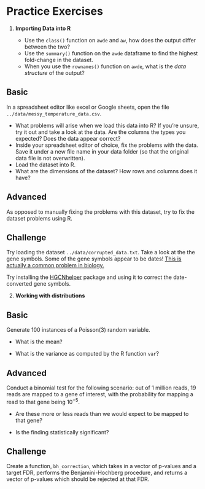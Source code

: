 # Practice Exercises

1.  **Importing Data into R**

    -   Use the `class()` function on `awde` and `aw`, how does the output differ between the two?
    -   Use the `summary()` function on the `awde` dataframe to find the highest fold-change in the dataset.
    -   When you use the `rownames()` function on `awde`, what is the *data structure* of the output?
    
    
::: {.callout-note appearance="simple" icon="false"}
## Basic

In a spreadsheet editor like excel or Google sheets, open the file `../data/messy_temperature_data.csv`.

- What problems will arise when we load this data into R? If you're unsure, try it out and take a look at the data. Are the columns the types you expected? Does the data appear correct?
- Inside your spreadsheet editor of choice, fix the problems with the data. Save it under a new file name in your data folder (so that the original data file is not overwritten). 
- Load the dataset into R.
- What are the dimensions of the dataset? How rows and columns does it have?

:::

::: {.callout-caution appearance="simple" icon="false"}
## Advanced

As opposed to manually fixing the problems with this dataset, try to fix the dataset problems using R. 

:::

::: {.callout-important appearance="simple" icon="false"}
## Challenge

Try loading the dataset `../data/corrupted_data.txt`. 
Take a look at the the gene symbols. Some of the gene symbols appear to be dates!
[This is actually a common problem in biology.](https://www.nature.com/articles/d41586-021-02211-4)

Try installing the [HGCNhelper](https://cran.r-project.org/web/packages/HGNChelper/index.html) package and using it to correct the date-converted gene symbols. 
:::


2.  **Working with distributions**
    
::: {.callout-note appearance="simple" icon="false"}
## Basic

Generate 100 instances of a Poisson(3) random variable.

-   What is the mean?

-   What is the variance as computed by the R function `var`?

:::

::: {.callout-caution appearance="simple" icon="false"}
## Advanced

Conduct a binomial test for the following scenario: out of 1 million reads, 19 reads are mapped to a gene of interest, with the probability for mapping a read to that gene being $10^{-5}$.

-   Are these more or less reads than we would expect to be mapped to that gene?

-   Is the finding statistically significant?

:::

::: {.callout-important appearance="simple" icon="false"}
## Challenge

Create a function, `bh_correction`, which takes in a vector of p-values and a target FDR, performs the Benjamini-Hochberg procedure, and returns a vector of p-values which should be rejected at that FDR.

:::
